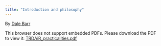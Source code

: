 ```yaml
---
title: "Introduction and philosophy" 
---
```


By [Dale Barr](https://twitter.com/dalejbarr)

<object data="files/TRDAiR_intro.pdf" type="application/pdf" height="470" width="100%">
   <p>This browser does not support embedded PDFs. Please download the PDF to view it: <a href="files/TRDAiR_intro.pdf">TRDAiR_practicalities.pdf</a></p>
</object>

